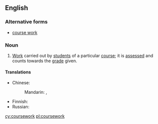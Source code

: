 ==English==
{{wikipedia}}

===Alternative forms===
* [[course work]]

===Noun===
{{en-noun|-}}

# [[work|Work]] carried out by [[student]]s of a particular [[course]]; it is [[assess]]ed and counts towards the [[grade]] given.

====Translations====
{{trans-top|work carried out by students of a particular course}}
* Chinese: 
*: Mandarin: {{t|cmn|課程|sc=Hani}}, {{t|cmn|课程|tr=kèchéng|sc=Hani}}
{{trans-mid}}
* Finnish: {{t+|fi|opiskelu}}
* Russian: {{t|ru|курсова́я рабо́та|f|sc=Cyrl}}
{{trans-bottom}}

[[cy:coursework]]
[[pl:coursework]]